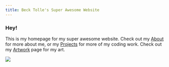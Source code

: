 ```yaml
---
title: Beck Tolle's Super Awesome Website
---
```


### Hey!

This is my homepage for my super awesome website. Check out my [About](about.qmd) for more about me, or my [Projects](project.qmd) for more of my coding work. Check out my [Artwork](artwork.qmd) page for my art.

![](photos/ac9c8bf0c03f37da242943fc97b590b6.jpg){fig-align="center"}
